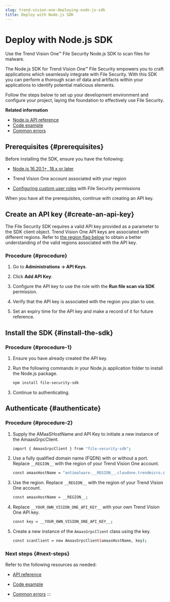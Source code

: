 ```yaml
---
slug: trend-vision-one-deploying-node-js-sdk
title: Deploy with Node.js SDK
---
```

# Deploy with Node.js SDK

Use the Trend Vision One™ File Security Node.js SDK to scan files for malware.

The Node.js SDK for Trend Vision One™ File Security empowers you to craft applications which seamlessly integrate with File Security. With this SDK you can perform a thorough scan of data and artifacts within your applications to identify potential malicious elements.

Follow the steps below to set up your development environment and configure your project, laying the foundation to effectively use File Security.

**Related information**

- [Node.js API reference](node-js-api-reference.md "An API reference for the Node.js SDK for Trend Vision One File Security")
- [Code example](code-example.md "An example of Node.js code for the SDK for Trend Vision One File Security")
- [Common errors](common-errors.md "Common errors encountered when using the Node.js SDK for Trend Vision One File Security")

## Prerequisites {#prerequisites}

Before installing the SDK, ensure you have the following:

- [Node.js 16.20.1+, 18.x or later](https://nodejs.org/en/download)

- Trend Vision One account associated with your region

- [Configuring custom user roles](custom-user-roles-trend-vision-one.mdx) with File Security permissions

When you have all the prerequisites, continue with creating an API key.

## Create an API key {#create-an-api-key}

The File Security SDK requires a valid API key provided as a parameter to the SDK client object. Trend Vision One API keys are associated with different regions. Refer to [the region flag below](deploying-python-sdk.mdx) to obtain a better understanding of the valid regions associated with the API key.

### Procedure {#procedure}

1.  Go to **Administrations → API Keys**.

2.  Click **Add API Key**.

3.  Configure the API key to use the role with the **Run file scan via SDK** permission.

4.  Verify that the API key is associated with the region you plan to use.

5.  Set an expiry time for the API key and make a record of it for future reference.

## Install the SDK {#install-the-sdk}

### Procedure {#procedure-1}

1.  Ensure you have already created the API key.

2.  Run the following commands in your Node.js application folder to install the Node.js package.

    ```bash
    npm install file-security-sdk
    ```

3.  Continue to authenticating.

## Authenticate {#authenticate}

### Procedure {#procedure-2}

1.  Supply the AMaaSHostName and API Key to initiate a new instance of the AmaasGrpcClient.

    ```bash
    import { AmaasGrpcClient } from "file-security-sdk";
    ```

2.  Use a fully qualified domain name (FQDN) with or without a port. Replace `__REGION__` with the region of your Trend Vision One account.

    ```bash
    const amaasHostName = "antimalware.__REGION__.cloudone.trendmicro.com:443";
    ```

3.  Use the region. Replace `__REGION__` with the region of your Trend Vision One account.

    ```bash
    const amaasHostName = __REGION__;
    ```

4.  Replace `__YOUR_OWN_VISION_ONE_API_KEY__` with your own Trend Vision One API key.

    ```bash
    const key = __YOUR_OWN_VISION_ONE_API_KEY__;
    ```

5.  Create a new instance of the `AmaasGrpcClient` class using the key.

    ```bash
    const scanClient = new AmaasGrpcClient(amaasHostName, key);
    ```

### Next steps {#next-steps}

Refer to the following resources as needed:

- [API reference](node-js-api-reference.mdx)

- [Code example](code-example.mdx)

- [Common errors](common-errors.mdx)
:::
